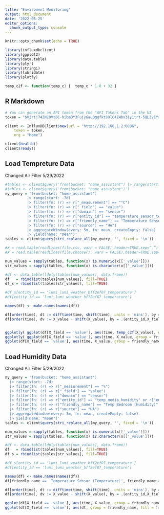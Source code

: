 ---
title: "Enviroment Monitoring"
output: html_document
date: '2022-05-25'
editor_options: 
  chunk_output_type: console
---

```{r setup, include=FALSE}
knitr::opts_chunk$set(echo = TRUE)

library(influxdbclient)
library(ggplot2)
library(data.table)
library(plyr)
library(stringi)
library(lubridate)
library(plotly)

temp_c2f <- function(temp_c) {  temp_c * 1.8 + 32 }
```

## R Markdown

```{r cars}
# You can generate an API token from the "API Tokens Tab" in the UI
token = "bV2rtj74ZN2OVtDC-hibmOY3FujyGauOggfkt9OlC4Z4bx3iy1trt-5QLZvEYrbltWuEggEU_rLNKwkzDvzM6Q=="

client <- InfluxDBClient$new(url = "http://192.168.1.2:8086",
    token = token,
    org = "Home")

client$health()
client$ready()
```

## Load Tempreture Data
Changed Air Filter 5/29/2022

```{r load_data, echo=FALSE}
#tables <- client$query('from(bucket: "home_assistant") |> range(start: -7d)')
#tables <- client$query('from(bucket: "home_assistant")')
my_query = 'from(bucket: "home_assistant")
          |> range(start: -7d)
          |> filter(fn: (r) => r["_measurement"] == "°C")
          |> filter(fn: (r) => r["_field"] == "value")
          |> filter(fn: (r) => r["domain"] == "sensor")
          |> filter(fn: (r) => r["entity_id"] == "temperature_sensor_temperature" or r["entity_id"] == "leak_sensor_temperature" or r["entity_id"] == "temp_bedroom_temperature" or r["entity_id"] == "temp_media_temperature")
          |> filter(fn: (r) => r["friendly_name"] == "Temperature Sensor (Temperature)" or r["friendly_name"] == "Temp Bedroom (Temperature)" or r["friendly_name"] == "Temp Media (Temperature)" or r["friendly_name"] == "Temp Outside (Temperature)")
          |> filter(fn: (r) => r["source"] == "HA")
          |> aggregateWindow(every: 5m, fn: mean, createEmpty: false)
          |> yield(name: "mean")'
tables <- client$query(stri_replace_all(my_query, '', fixed = '\n'))

#X = read.table(readLines(file.csv, warn = FALSE),header=TRUE,sep=”,”)
#X = read.table(readLines(file.choose(), warn = FALSE),header=TRUE,sep=”,”)

num_values = sapply(tables, function(x) is.numeric(x[['_value']]))
str_values = sapply(tables, function(x) is.character(x[['_value']])) 

#df <- data.table(ldply(tables[num_values], data.frame))
df   = rbindlist(tables[num_values], fill=TRUE)
df_s = rbindlist(tables[str_values], fill=TRUE)

#df_s[entity_id == 'lumi_lumi_weather_bff2ef07_temperature']
#df[entity_id == 'lumi_lumi_weather_bff2ef07_temperature']

names(df) <- make.names(names(df))

df[order(time), dt := difftime(time, shift(time), units = 'mins'), by = .(entity_id,X_field)]
df[order(time), dv := X_value - shift(X_value), by = .(entity_id,X_field)]


ggplotly( ggplot(df[X_field == 'value'], aes(time, temp_c2f(X_value), group = friendly_name, color = friendly_name)) + geom_step() + geom_point() )
ggplotly( ggplot(df[X_field == 'value'], aes(time, X_value, group = friendly_name, color = friendly_name)) + geom_step() + geom_point() )
ggplot(df[X_field == 'value'], aes(time, X_value, group = friendly_name, color = friendly_name)) + geom_step() + geom_point()

```


## Load Humidity Data
Changed Air Filter 5/29/2022

```{r load_data, echo=FALSE}
my_query = 'from(bucket: "home_assistant")
  |> range(start: -7d)
  |> filter(fn: (r) => r["_measurement"] == "%")
  |> filter(fn: (r) => r["_field"] == "value")
  |> filter(fn: (r) => r["domain"] == "sensor")
  |> filter(fn: (r) => r["entity_id"] == "temp_media_humidity" or r["entity_id"] == "temp_bedroom_humidity")
  |> filter(fn: (r) => r["friendly_name"] == "Temp Bedroom (Humidity)" or r["friendly_name"] == "Temp Media (Humidity)")
  |> filter(fn: (r) => r["source"] == "HA")
  |> aggregateWindow(every: 5m, fn: mean, createEmpty: false)
  |> yield(name: "mean")'
tables <- client$query(stri_replace_all(my_query, '', fixed = '\n'))

num_values = sapply(tables, function(x) is.numeric(x[['_value']]))
str_values = sapply(tables, function(x) is.character(x[['_value']])) 

#df <- data.table(ldply(tables[num_values], data.frame))
df   = rbindlist(tables[num_values], fill=TRUE)
df_s = rbindlist(tables[str_values], fill=TRUE)

#df_s[entity_id == 'lumi_lumi_weather_bff2ef07_temperature']
#df[entity_id == 'lumi_lumi_weather_bff2ef07_temperature']

names(df) <- make.names(names(df))
df[friendly_name == 'Temperature Sensor (Temperature)', friendly_name:= 'Temp Outside (Temperature)']

df[order(time), dt := difftime(time, shift(time), units = 'mins'), by = .(entity_id,X_field)]
df[order(time), dv := X_value - shift(X_value), by = .(entity_id,X_field)]

ggplot(df[X_field == 'value'], aes(time, X_value, group = friendly_name, color = friendly_name)) + geom_step() + geom_point()
ggplot(df[X_field == 'value'], aes(dt, group = friendly_name, fill = friendly_name)) + geom_histogram() + facet_wrap(~friendly_name)


```
